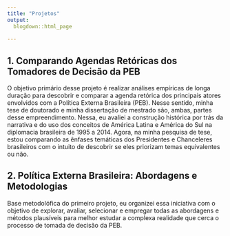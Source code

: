 ```yaml
---
title: "Projetos"
output:
  blogdown::html_page
    
---
```


## 1. Comparando Agendas Retóricas dos Tomadores de Decisão da PEB

O objetivo primário desse projeto é realizar análises empíricas de longa duração para descobrir e comparar a agenda retórica dos principais atores envolvidos com a Política Externa Brasileira (PEB). Nesse sentido, minha tese de doutorado e minha dissertação de mestrado são, ambas, partes desse empreendimento. Nessa, eu avaliei a construção histórica por trás da narrativa e do uso dos conceitos de América Latina e América do Sul na diplomacia brasileira de 1995 a 2014. Agora, na minha pesquisa de tese, estou comparando as ênfases temáticas dos Presidentes e Chanceleres brasileiros com o intuito de descobrir se eles priorizam temas equivalentes ou não. 

## 2. Política Externa Brasileira: Abordagens e Metodologias 
 
Base metodolófica do primeiro projeto, eu organizei essa iniciativa com o objetivo de explorar, avaliar, selecionar e empregar todas as abordagens e métodos plausíveis para melhor estudar a complexa realidade que cerca o processo de tomada de decisão da PEB. 
 
